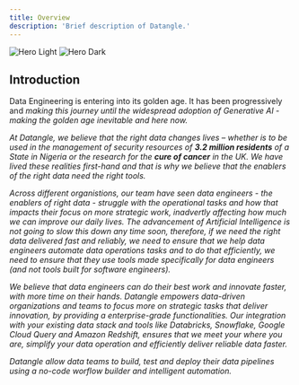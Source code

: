 ```yaml
---
title: Overview
description: 'Brief description of Datangle.'
---
```


<img
  className="block dark:hidden"
  src="/images/hero-light.svg"
  alt="Hero Light"
/>
<img
  className="hidden dark:block"
  src="/images/hero-dark.svg"
  alt="Hero Dark"
/>

## Introduction

Data Engineering is entering into its golden age. It has been progressively and <i somewhat slowly /> making this journey until the widespread adoption of Generative AI - making the golden age inevitable and here now.

At Datangle, we believe that the right data changes lives – whether is to be used in the management of security resources of **3.2 million residents** of a State in Nigeria or the research for the **cure of cancer** in the UK. We have lived these realities first-hand and that is why we believe that the enablers of the right data need the right tools.

Across different organistions, our team have seen data engineers - the enablers of right data - struggle with the operational tasks and how that impacts their focus on more strategic work, inadvertly affecting how much we can improve our daily lives. The advancement of Artificial Intelligence is not going to slow this down any time soon, therefore, if we need the right data delivered fast and reliably, we need to ensure that we help data engineers automate data operations tasks and to do that efficiently, we need to ensure that they use tools made specifically for data engineers (and not tools built for software engineers).


We believe that data engineers can do their best work and innovate faster, with more time on their hands. Datangle empowers data-driven organizations and teams to focus more on strategic tasks that deliver innovation, by providing a enterprise-grade functionalities. Our integration with your existing data stack and tools like Databricks, Snowflake, Google Cloud Query and Amazon Redshift, ensures that we meet your where you are, simplify your data operation and efficiently deliver reliable data faster.

Datangle allow data teams to build, test and deploy their data pipelines using a no-code worflow builder and intelligent automation.


